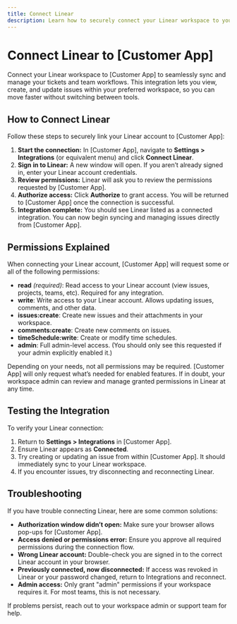 ```yaml
---
title: Connect Linear
description: Learn how to securely connect your Linear workspace to your [Customer App] account.
---
```


# Connect Linear to [Customer App]

Connect your Linear workspace to [Customer App] to seamlessly sync and manage your tickets and team workflows. This integration lets you view, create, and update issues within your preferred workspace, so you can move faster without switching between tools.

## How to Connect Linear

Follow these steps to securely link your Linear account to [Customer App]:

1. **Start the connection:** In [Customer App], navigate to **Settings > Integrations** (or equivalent menu) and click **Connect Linear**.
2. **Sign in to Linear:** A new window will open. If you aren’t already signed in, enter your Linear account credentials.
3. **Review permissions:** Linear will ask you to review the permissions requested by [Customer App].
4. **Authorize access:** Click **Authorize** to grant access. You will be returned to [Customer App] once the connection is successful.
5. **Integration complete:** You should see Linear listed as a connected integration. You can now begin syncing and managing issues directly from [Customer App].

## Permissions Explained

When connecting your Linear account, [Customer App] will request some or all of the following permissions:

- **read** _(required)_: Read access to your Linear account (view issues, projects, teams, etc). Required for any integration.
- **write**: Write access to your Linear account. Allows updating issues, comments, and other data.
- **issues:create**: Create new issues and their attachments in your workspace.
- **comments:create**: Create new comments on issues.
- **timeSchedule:write**: Create or modify time schedules.
- **admin**: Full admin-level access. (You should only see this requested if your admin explicitly enabled it.)

Depending on your needs, not all permissions may be required. [Customer App] will only request what’s needed for enabled features. If in doubt, your workspace admin can review and manage granted permissions in Linear at any time.

## Testing the Integration

To verify your Linear connection:

1. Return to **Settings > Integrations** in [Customer App].
2. Ensure Linear appears as **Connected**.
3. Try creating or updating an issue from within [Customer App]. It should immediately sync to your Linear workspace.
4. If you encounter issues, try disconnecting and reconnecting Linear.

## Troubleshooting

If you have trouble connecting Linear, here are some common solutions:

- **Authorization window didn’t open:** Make sure your browser allows pop-ups for [Customer App].
- **Access denied or permissions error:** Ensure you approve all required permissions during the connection flow.
- **Wrong Linear account:** Double-check you are signed in to the correct Linear account in your browser.
- **Previously connected, now disconnected:** If access was revoked in Linear or your password changed, return to Integrations and reconnect.
- **Admin access:** Only grant "admin" permissions if your workspace requires it. For most teams, this is not necessary.

If problems persist, reach out to your workspace admin or support team for help.